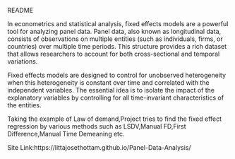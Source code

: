 README

In econometrics and statistical analysis, fixed effects models are a powerful tool for analyzing panel data. Panel data, also known as longitudinal data, consists of observations on multiple entities (such as individuals, firms, or countries) over multiple time periods. This structure provides a rich dataset that allows researchers to account for both cross-sectional and temporal variations.

Fixed effects models are designed to control for unobserved heterogeneity when this heterogeneity is constant over time and correlated with the independent variables. The essential idea is to isolate the impact of the explanatory variables by controlling for all time-invariant characteristics of the entities.

Taking the example of Law of demand,Project tries to find the fixed effect regression by various methods such as LSDV,Manual FD,First Difference,Manual Time Demeaning etc.

Site Link:https://littajosethottam.github.io/Panel-Data-Analysis/
